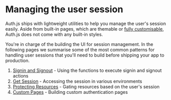 
# Managing the user session

Auth.js ships with lightweight utilities to help you manage the user's session easily. Aside from built-in pages, which are themable or [fully customisable](/guides/pages/signin), Auth.js does not come with any built-in styles.

You're in charge of the building the UI for session management. In the following pages we summarise some of the most common patterns for handling user sessions that you'll need to build before shipping your app to production.

1. [Signin and Signout](/getting-started/session-management/login) - Using the functions to execute signin and signout actions
2. [Get Session](/getting-started/session-management/get-session) - Accessing the session in various environments
3. [Protecting Resources](/getting-started/session-management/protecting) - Gating resources based on the user's session
4. [Custom Pages](/getting-started/session-management/custom-pages) - Building custom authentication pages
